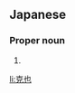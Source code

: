 ==Japanese==
{{ja-kanjitab|かつ|や}}

===Proper noun===
{{ja-pos|かつや|proper}}

# {{given name|male|lang=ja|sort=かつや}}

[[li:克也]]